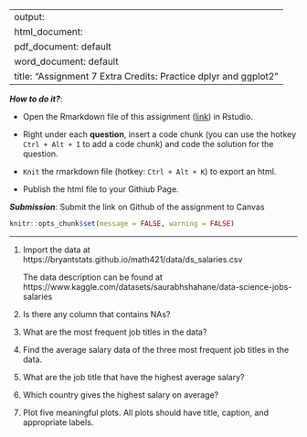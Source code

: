 
---
output: 
  html_document:
  pdf_document: default
  word_document: default
title: "Assignment 7 Extra Credits: Practice dplyr and ggplot2"
---

***How to do it?***: 

- Open the Rmarkdown file of this assignment ([link](assignment7_extra_credits.Rmd)) in Rstudio. 

- Right under each **question**, insert  a code chunk (you can use the hotkey `Ctrl + Alt + I` to add a code chunk) and code the solution for the question. 

- `Knit` the rmarkdown file (hotkey: `Ctrl + Alt + K`) to export an html.  

-  Publish the html file to your Githiub Page. 

***Submission***: Submit the link on Github of the assignment to Canvas



```r
knitr::opts_chunk$set(message = FALSE, warning = FALSE)
```


-------

1. Import the data at https://bryantstats.github.io/math421/data/ds_salaries.csv

    The data description can be found at https://www.kaggle.com/datasets/saurabhshahane/data-science-jobs-salaries

2. Is there any column that contains NAs?

3. What are the most frequent job titles in the data?  

4. Find the average salary data of the three most frequent job titles in the data. 

5. What are the job title that have the highest average salary?

6. Which country gives the highest salary on average? 

7. Plot five meaningful plots. All plots should have title, caption, and appropriate labels.
